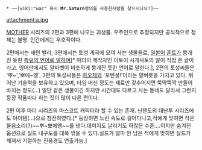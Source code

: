  * ~~[wiki:"wac" 혹시 '''Mr.Saturn'''명의를 사용한사람을 찾으시나요?]~~

attachment:a.jpg

[[MOTHER]] 시리즈의 2편과 3편에 나오는 괴생물. 우주인으로 추정되지만 공식적으로 정체는 불명. 인간에게는 우호적이다. 

2편에서는 새턴 밸리, 3편에서는 토성 계곡에 모여 사는 생물들로, [[일본어]] [[폰트]]가 뭉개진 듯한 [http://legendsoflocalization.com/media/earthbound/saturn-valley/groove.png 특유의 언어로 말하며][* 마더의 제작자인 이토이 시게사토의 딸이 직접 쓴 글이라고. 영어판에서도 알파벳이 비슷하게 뭉개진 듯한 언어로 말한다.], 2편의 토성씨들은 '뿌~','뽀에~엥', 3편의 토성씨들은 [[하오체]]와 '포텐셜!'이라는 말버릇을 가지고 있다. 뛰어난 기술력을 보유하고 있으며, 타임 머신 정도는 재료만 갖추어지면 뚝딱뚝딱 만들어 바치는 정도(...) 일단 같은 생물이긴 하지만 시간대도 다르고 사는 동네도 달라서 그런지 등장 작품마다 하는 짓이 많이 다른 편이다. 

2편 이후 마더 시리즈의 마스코트 캐릭터라 할 수 있는 존재. 닌텐도의 대난투 시리즈에도 아이템(...)으로 참전하였다.[* 등장하면 느린 속도로 걸어다니고,적에게 맞히면 작은 울음소리(?)~~뿌~뽀에엥~~를 낸다.데미지도 날리기도 하찮은 수준....이지만 숨겨진 옵션으로 실드 내구도를 대폭 깎을 수 있다.실드가 얼마 안 남은 적에게 맞히면 실드가 깨져서 기절하는 진풍경도 연출가능.] 
